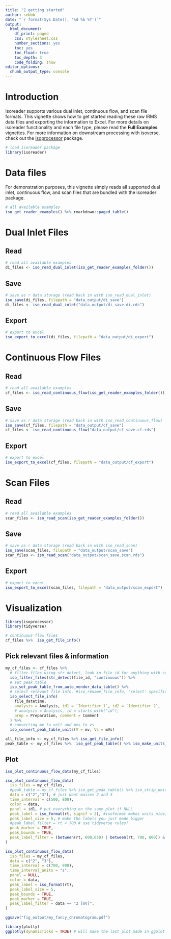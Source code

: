 ```yaml
---
title: "2 getting started"
author: sebbb
date: "`r format(Sys.Date(), '%d %b %Y')`"
output:
  html_document: 
    df_print: paged
    css: stylesheet.css
    number_sections: yes
    toc: yes
    toc_float: true
    toc_depth: 3
    code_folding: show
editor_options:
  chunk_output_type: console
---
```

# Introduction

Isoreader supports various dual inlet, continuous flow, and scan file formats. This vignette shows how to get started reading these raw IRMS data files and exporting the information to Excel. For more details on isoreader functionality and each file type, please read the **Full Examples** vignettes. For more information on downstream processing with isoverse, check out the [isoprocessor](https://isoprocessor.isoverse.org) package.

```r
# load isoreader package
library(isoreader)
```

# Data files

For demonstration purposes, this vignette simply reads all supported dual inlet, continuous flow, and scan files that are bundled with the isoreader package.

```r
# all available examples
iso_get_reader_examples() %>% rmarkdown::paged_table()
```

# Dual Inlet Files

## Read

```r
# read all available examples
di_files <- iso_read_dual_inlet(iso_get_reader_examples_folder())
```

## Save

```r
# save as r data storage (read back in with iso_read_dual_inlet)
iso_save(di_files, filepath = "data_output/di_save")
di_files <- iso_read_dual_inlet("data_output/di_save.di.rds")
```

## Export

```r
# export to excel
iso_export_to_excel(di_files, filepath = "data_output/di_export")
```

# Continuous Flow Files

## Read

```r
# read all available examples
cf_files <- iso_read_continuous_flow(iso_get_reader_examples_folder())
```

## Save

```r
# save as r data storage (read back in with iso_read_continuous_flow)
iso_save(cf_files, filepath = "data_output/cf_save")
cf_files <- iso_read_continuous_flow("data_output/cf_save.cf.rds")
```

## Export

```r
# export to excel
iso_export_to_excel(cf_files, filepath = "data_output/cf_export")
```

# Scan Files

## Read

```r
# read all available examples
scan_files <- iso_read_scan(iso_get_reader_examples_folder())
```

## Save

```r
# save as r data storage (read back in with iso_read_scan)
iso_save(scan_files, filepath = "data_output/scan_save")
scan_files <- iso_read_scan("data_output/scan_save.scan.rds")
```

## Export

```r
# export to excel
iso_export_to_excel(scan_files, filepath = "data_output/scan_export")
```

# Visualization

```r
library(isoprocessor)
library(tidyverse)
```

```r
# continuous flow files
cf_files %>%  iso_get_file_info()
```

## Pick relevant files & information

```r
my_cf_files <- cf_files %>% 
  # filter files using str_detect, look in file_id for anything with continuous
  iso_filter_files(str_detect(file_id, "continuous")) %>% 
  # set peak table
  iso_set_peak_table_from_auto_vendor_data_table() %>% 
  # select relevant file info. #iso_rename_file_info, 'select' specific files to rename
  iso_select_file_info(
    file_datetime, 
    analysis = Analysis, id1 = `Identifier 1`, id2 = `Identifier 2`, 
    # analysis = Analysis, id = starts_with("id"),
    prep = Preparation, comment = Comment
  ) %>% 
  # converting mv to volt and mvs to vs
  iso_convert_peak_table_units(V = mv, Vs = mVs)

all_file_info <- my_cf_files %>% iso_get_file_info()
peak_table <- my_cf_files %>%  iso_get_peak_table() %>% iso_make_units_explicit(prefix = ".", suffix = "")
```

## Plot

```r
iso_plot_continuous_flow_data(my_cf_files)
```

```r
iso_plot_continuous_flow_data(
  iso_files = my_cf_files,
  #peak_table = my_cf_files %>% iso_get_peak_table() %>% iso_strip_units(),
  data = c("2","3"), # just want masses 2 and 3
  time_interval = c(500, 800),
  color = data,
  panel = id1, # put everything on the same plot if NULL
  peak_label = iso_format(rt, signif = 2), #isoformat makes units nice, this is based on retention time and 2 figs
  peak_label_size = 5, # make the labels you just made bigger
  #peak_label_filter = rt < 700 # use tidyverse rules!
  peak_marker = TRUE,
  peak_bounds = TRUE,
  peak_label_filter = (between(rt, 600,650) | between(rt, 700, 800)) & data == '2 [mV]'
)
```


```r
iso_plot_continuous_flow_data(
  iso_files = my_cf_files,
  data = c("2", "3"),
  time_interval = c(700, 900),
  time_interval_units = "s",
  panel = NULL,
  color = data,
  peak_label = iso_format(rt),
  peak_label_size = 5,
  peak_bounds = TRUE,
  peak_marker = TRUE, 
  peak_label_filter = data == "2 [mV]",
)

ggsave("fig_output/my_fancy_chromatogram.pdf")
```

```r
library(plotly)
ggplotly(dynamicTicks = TRUE) # will make the last plot made in ggplot interactive, always use dynamic ticks!
```




